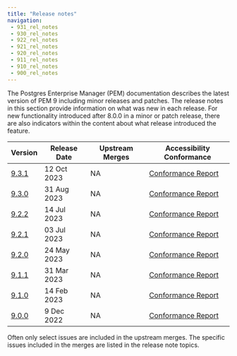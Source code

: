 ```yaml
---
title: "Release notes"
navigation:
 - 931_rel_notes
 - 930_rel_notes
 - 922_rel_notes
 - 921_rel_notes
 - 920_rel_notes
 - 911_rel_notes
 - 910_rel_notes
 - 900_rel_notes
---
```


The Postgres Enterprise Manager (PEM) documentation describes the latest version of PEM 9 including minor releases and patches. The release notes in this section provide information on what was new in each release. For new functionality introduced after 8.0.0 in a minor or patch release, there are also indicators within the content about what release introduced the feature.

| Version                   | Release Date | Upstream Merges                                                           | Accessibility Conformance                                                                           |
| ------------------------- | ------------ | --------------------------------------------------------------------------| --------------------------------------------------------------------------------------------------- |
| [9.3.1](931_rel_notes)    | 12 Oct 2023  |  NA                                                                       | [Conformance Report](https://www.enterprisedb.com/accessibility)                                    |
| [9.3.0](930_rel_notes)    | 31 Aug 2023  |  NA                                                                       | [Conformance Report](https://www.enterprisedb.com/accessibility)                                    |
| [9.2.2](922_rel_notes)    | 14 Jul 2023  |  NA                                                                       | [Conformance Report](https://www.enterprisedb.com/accessibility)                                    |
| [9.2.1](921_rel_notes)    | 03 Jul 2023  |  NA                                                                       | [Conformance Report](https://www.enterprisedb.com/accessibility)                                    |
| [9.2.0](920_rel_notes)    | 24 May 2023  |  NA                                                                       | [Conformance Report](https://www.enterprisedb.com/accessibility)                                    |
| [9.1.1](911_rel_notes)    | 31 Mar 2023  |  NA                                                                       | [Conformance Report](https://www.enterprisedb.com/accessibility)                                    |
| [9.1.0](910_rel_notes)    | 14 Feb 2023  |  NA                                                                       | [Conformance Report](https://www.enterprisedb.com/accessibility)                                    |
| [9.0.0](900_rel_notes)    | 9 Dec 2022   |  NA                                                                       | [Conformance Report](https://www.enterprisedb.com/accessibility)                                    |

Often only select issues are included in the upstream merges. The specific issues included in the merges are listed in the release note topics.


